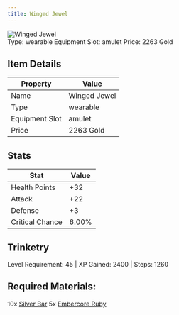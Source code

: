 ```yaml
---
title: Winged Jewel
---
```


<div className="flex items-start gap-6 mb-8">
  <div className="flex-shrink-0">
    <img src="/assets/resources/trinketry/amulets/silver_star.png" alt="Winged Jewel" className="w-24 h-24 border rounded-lg" />
  </div>
  <div className="flex-1">
    <div className="space-y-2">
            <div className="flex flex-wrap gap-4 text-sm">
        <span className="px-2 py-1 bg-green-100 dark:bg-green-900 rounded-md">
          Type: wearable
        </span>
        <span className="px-2 py-1 bg-purple-100 dark:bg-purple-900 rounded-md">
          Equipment Slot: amulet
        </span>
        <span className="px-2 py-1 bg-yellow-100 dark:bg-yellow-900 rounded-md">
          Price: 2263 Gold
        </span>
      </div>
    </div>
  </div>
</div>

## Item Details
| Property | Value |
|----------|-------|
| Name | Winged Jewel |
| Type | wearable |
| Equipment Slot | amulet |
| Price | 2263 Gold |

## Stats
| Stat | Value |
|------|-------|
| Health Points | +32 |
| Attack | +22 |
| Defense | +3 |
| Critical Chance | 6.00% |

## Trinketry
Level Requirement: 45 | XP Gained: 2400 | Steps: 1260

## Required Materials:
10x [Silver Bar](/docs/resources/individual/silver_bar)
5x [Embercore Ruby](/docs/resources/individual/embercore_ruby)

